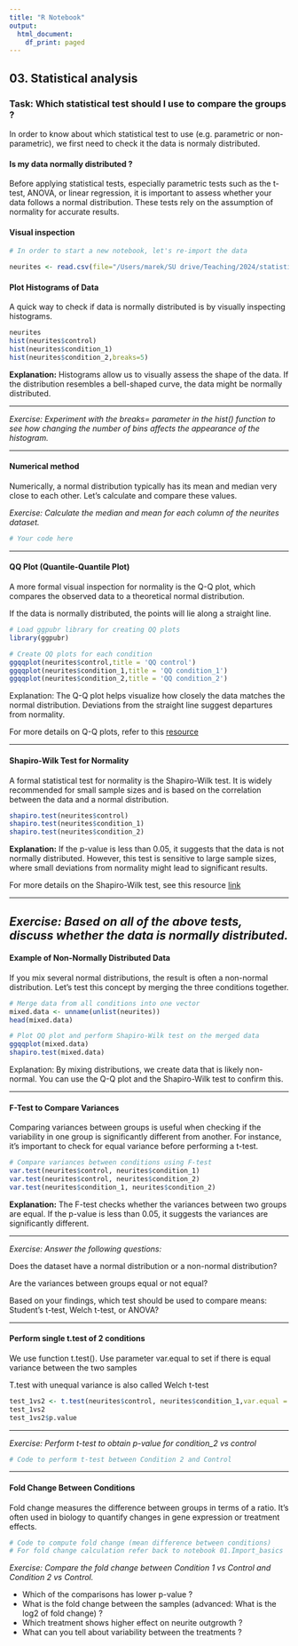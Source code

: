 ```yaml
---
title: "R Notebook"
output:
  html_document:
    df_print: paged
---
```


## 03. Statistical analysis

### Task: Which statistical test should I use to compare the groups ? 

In order to know about which statistical test to use (e.g. parametric or non-parametric), we first need to check it the data is normaly distributed.

#### Is my data normally distributed ? 

Before applying statistical tests, especially parametric tests such as the t-test, ANOVA, or linear regression, it is important to assess whether your data follows a normal distribution. These tests rely on the assumption of normality for accurate results.


#### Visual inspection

```r
# In order to start a new notebook, let's re-import the data

neurites <- read.csv(file="/Users/marek/SU drive/Teaching/2024/statistical analysis in R/Data/03_neurites_synthetic.csv") 
```

#### Plot Histograms of Data

A quick way to check if data is normally distributed is by visually inspecting histograms.

```r
neurites
hist(neurites$control)
hist(neurites$condition_1)
hist(neurites$condition_2,breaks=5)
```

**Explanation:** Histograms allow us to visually assess the shape of the data. If the distribution resembles a bell-shaped curve, the data might be normally distributed.

-----

*Exercise: Experiment with the breaks= parameter in the hist() function to see how changing the number of bins affects the appearance of the histogram.*

-----


#### Numerical method

Numerically, a normal distribution typically has its mean and median very close to each other. Let's calculate and compare these values.

*Exercise: Calculate the median and mean for each column of the neurites dataset.*

```r
# Your code here
```

-----

#### QQ Plot (Quantile-Quantile Plot)
A more formal visual inspection for normality is the Q-Q plot, which compares the observed data to a theoretical normal distribution.

If the data is normally distributed, the points will lie along a straight line.

```r
# Load ggpubr library for creating QQ plots
library(ggpubr)

# Create QQ plots for each condition
ggqqplot(neurites$control,title = 'QQ control')
ggqqplot(neurites$condition_1,title = 'QQ condition_1')
ggqqplot(neurites$condition_2,title = 'QQ condition_2')
```

Explanation: The Q-Q plot helps visualize how closely the data matches the normal distribution. Deviations from the straight line suggest departures from normality.

For more details on Q-Q plots, refer to this [resource](http://www.sthda.com/english/wiki/qq-plots-quantile-quantile-plots-r-base-graphs)

-------

#### Shapiro-Wilk Test for Normality

A formal statistical test for normality is the Shapiro-Wilk test. It is widely recommended for small sample sizes and is based on the correlation between the data and a normal distribution.

```r
shapiro.test(neurites$control)
shapiro.test(neurites$condition_1)
shapiro.test(neurites$condition_2)
```

**Explanation:** If the p-value is less than 0.05, it suggests that the data is not normally distributed. However, this test is sensitive to large sample sizes, where small deviations from normality might lead to significant results.

For more details on the Shapiro-Wilk test, see this resource [link](http://www.sthda.com/english/wiki/normality-test-in-r)

-----

*Exercise:  Based on all of the above tests, discuss whether the data is normally distributed.*
-----

#### Example of Non-Normally Distributed Data

If you mix several normal distributions, the result is often a non-normal distribution. Let’s test this concept by merging the three conditions together.

```r
# Merge data from all conditions into one vector
mixed.data <- unname(unlist(neurites))
head(mixed.data)

# Plot QQ plot and perform Shapiro-Wilk test on the merged data
ggqqplot(mixed.data)
shapiro.test(mixed.data)

```

Explanation: By mixing distributions, we create data that is likely non-normal. You can use the Q-Q plot and the Shapiro-Wilk test to confirm this.

-----

#### F-Test to Compare Variances

Comparing variances between groups is useful when checking if the variability in one group is significantly different from another. For instance, it’s important to check for equal variance before performing a t-test.

```r
# Compare variances between conditions using F-test
var.test(neurites$control, neurites$condition_1)
var.test(neurites$control, neurites$condition_2)
var.test(neurites$condition_1, neurites$condition_2)

```

**Explanation:** The F-test checks whether the variances between two groups are equal. If the p-value is less than 0.05, it suggests the variances are significantly different.

----------------------

*Exercise: Answer the following questions:*

Does the dataset have a normal distribution or a non-normal distribution?

Are the variances between groups equal or not equal?

Based on your findings, which test should be used to compare means: Student’s t-test, Welch t-test, or ANOVA?

---------------------

#### Perform single t.test of 2 conditions

We use function t.test(). Use parameter var.equal to set if there is equal variance between the two samples

T.test with unequal variance is also called Welch t-test

```r
test_1vs2 <- t.test(neurites$control, neurites$condition_1,var.equal = TRUE)
test_1vs2
test_1vs2$p.value
```

------

*Exercise: Perform t-test to obtain p-value for condition_2 vs control*

```r
# Code to perform t-test between Condition 2 and Control
```

------

#### Fold Change Between Conditions

Fold change measures the difference between groups in terms of a ratio. It’s often used in biology to quantify changes in gene expression or treatment effects.

```r
# Code to compute fold change (mean difference between conditions)
# For fold change calculation refer back to notebook 01.Import_basics
```

*Exercise: Compare the fold change between Condition 1 vs Control and Condition 2 vs Control.*

   - Which of the comparisons has lower p-value ? 
   - What is the fold change between the samples (advanced: What is the log2 of fold change) ? 
   - Which treatment shows higher effect on neurite outgrowth ? 
   - What can you tell about variability between the treatments ? 
